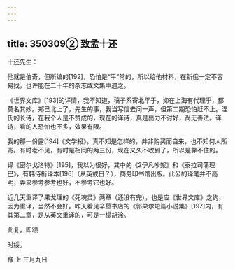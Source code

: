 ```yaml
---
---
---
```

title: 350309② 致孟十还
---




十还先生：

他就是伯奇，但所编的[192]，恐怕是“平”常的，所以给他材料，在新俄一定不容易找，也许能在二十年的杂志或文集中遇之。

《世界文库》[193]的详情，我不知道，稿子系寄北平乎，抑在上海有代理乎，都莫名其妙。郑已北上了，先生的事，我当写信去问一声，但第二期恐怕赶不上。涅氏的长诗，在我个人是不赞成的，现在的译诗，真是出力不讨好，尚无善法。译诗，看的人恐怕也不多，效果有限。

我的那一份露[194]《文学报》，真不知是怎样的，并非购买而自来，也不知何人所寄。有时老不见，有时是相同的两三份，现在又久不收到了，所以是靠不住的。

译《密尔戈洛特》[195]，我以为很好，其中的《2伊凡吵架》和《泰拉司蒲理巴》，有韩侍桁译本[196]（从英或日？），商务印书馆出版。此公的译笔并不高明，弄来参考参考也好，不参考它也好。

近几天重译了果戈理的《死魂灵》两章（还没有完），也是应《世界文库》之约，因为重译，当然不会好。昨天看见辛垦书店的《郭果尔短篇小说集》[197]内，有其第二章，是从英文重译的，可是一榻胡涂。

此复，即颂

时绥。

豫 上 三月九日